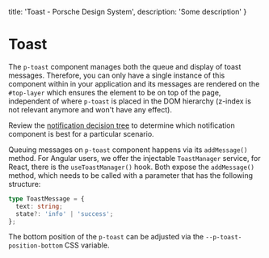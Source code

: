 
  title: 'Toast - Porsche Design System',
  description: 'Some description'
}

# Toast <ComponentStatus tagName="p-toast"></ComponentStatus>

The `p-toast` component manages both the queue and display of toast messages.
Therefore, you can only have a single instance of this component within in your application and its messages are
rendered on the `#top-layer` which ensures the element to be on top of the page, independent of where `p-toast` is
placed in the DOM hierarchy (z-index is not relevant anymore and won't have any effect).

Review the [notification decision tree](patterns/notifications/decision-tree) to determine which notification component
is best for a particular scenario.

Queuing messages on `p-toast` component happens via its `addMessage()` method.
For Angular users, we offer the injectable `ToastManager` service, for React, there is the `useToastManager()` hook.
Both expose the `addMessage()` method, which needs to be called with a parameter that has the following structure:

```ts
type ToastMessage = {
  text: string;
  state?: 'info' | 'success';
};
```

The bottom position of the `p-toast` can be adjusted via the `--p-toast-position-bottom` CSS variable.

<ComponentExample codeSample={toastExample} />

